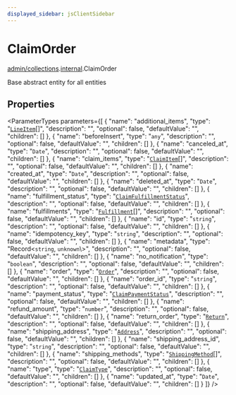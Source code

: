 ```yaml
---
displayed_sidebar: jsClientSidebar
---
```



# ClaimOrder

[admin/collections](../../modules/admin_collections.mdx).[internal](../../admin_collections/modules/admin_collections.internal.mdx).ClaimOrder

Base abstract entity for all entities

## Properties

<ParameterTypes parameters={[
  {
    "name": "additional_items",
    "type": "[`LineItem`](admin_collections.internal.LineItem.mdx)[]",
    "description": "",
    "optional": false,
    "defaultValue": "",
    "children": []
  },
  {
    "name": "beforeInsert",
    "type": "`any`",
    "description": "",
    "optional": false,
    "defaultValue": "",
    "children": []
  },
  {
    "name": "canceled_at",
    "type": "`Date`",
    "description": "",
    "optional": false,
    "defaultValue": "",
    "children": []
  },
  {
    "name": "claim_items",
    "type": "[`ClaimItem`](admin_collections.internal.ClaimItem.mdx)[]",
    "description": "",
    "optional": false,
    "defaultValue": "",
    "children": []
  },
  {
    "name": "created_at",
    "type": "`Date`",
    "description": "",
    "optional": false,
    "defaultValue": "",
    "children": []
  },
  {
    "name": "deleted_at",
    "type": "`Date`",
    "description": "",
    "optional": false,
    "defaultValue": "",
    "children": []
  },
  {
    "name": "fulfillment_status",
    "type": "[`ClaimFulfillmentStatus`](../enums/admin_collections.internal.ClaimFulfillmentStatus.mdx)",
    "description": "",
    "optional": false,
    "defaultValue": "",
    "children": []
  },
  {
    "name": "fulfillments",
    "type": "[`Fulfillment`](admin_collections.internal.Fulfillment.mdx)[]",
    "description": "",
    "optional": false,
    "defaultValue": "",
    "children": []
  },
  {
    "name": "id",
    "type": "`string`",
    "description": "",
    "optional": false,
    "defaultValue": "",
    "children": []
  },
  {
    "name": "idempotency_key",
    "type": "`string`",
    "description": "",
    "optional": false,
    "defaultValue": "",
    "children": []
  },
  {
    "name": "metadata",
    "type": "Record<`string`, `unknown`\\>",
    "description": "",
    "optional": false,
    "defaultValue": "",
    "children": []
  },
  {
    "name": "no_notification",
    "type": "`boolean`",
    "description": "",
    "optional": false,
    "defaultValue": "",
    "children": []
  },
  {
    "name": "order",
    "type": "[`Order`](admin_collections.internal.Order.mdx)",
    "description": "",
    "optional": false,
    "defaultValue": "",
    "children": []
  },
  {
    "name": "order_id",
    "type": "`string`",
    "description": "",
    "optional": false,
    "defaultValue": "",
    "children": []
  },
  {
    "name": "payment_status",
    "type": "[`ClaimPaymentStatus`](../enums/admin_collections.internal.ClaimPaymentStatus.mdx)",
    "description": "",
    "optional": false,
    "defaultValue": "",
    "children": []
  },
  {
    "name": "refund_amount",
    "type": "`number`",
    "description": "",
    "optional": false,
    "defaultValue": "",
    "children": []
  },
  {
    "name": "return_order",
    "type": "[`Return`](admin_collections.internal.Return.mdx)",
    "description": "",
    "optional": false,
    "defaultValue": "",
    "children": []
  },
  {
    "name": "shipping_address",
    "type": "[`Address`](admin_collections.internal.Address.mdx)",
    "description": "",
    "optional": false,
    "defaultValue": "",
    "children": []
  },
  {
    "name": "shipping_address_id",
    "type": "`string`",
    "description": "",
    "optional": false,
    "defaultValue": "",
    "children": []
  },
  {
    "name": "shipping_methods",
    "type": "[`ShippingMethod`](admin_collections.internal.ShippingMethod.mdx)[]",
    "description": "",
    "optional": false,
    "defaultValue": "",
    "children": []
  },
  {
    "name": "type",
    "type": "[`ClaimType`](../enums/admin_collections.internal.ClaimType.mdx)",
    "description": "",
    "optional": false,
    "defaultValue": "",
    "children": []
  },
  {
    "name": "updated_at",
    "type": "`Date`",
    "description": "",
    "optional": false,
    "defaultValue": "",
    "children": []
  }
]} />
